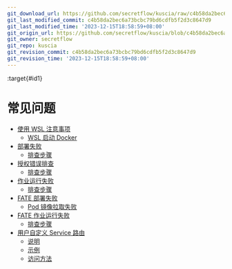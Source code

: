 ```yaml
---
git_download_url: https://github.com/secretflow/kuscia/raw/c4b58da2bec6a73bcbc79bd6cdfb5f2d3c8647d9/docs/reference/troubleshoot/index.rst
git_last_modified_commit: c4b58da2bec6a73bcbc79bd6cdfb5f2d3c8647d9
git_last_modified_time: '2023-12-15T18:58:59+08:00'
git_origin_url: https://github.com/secretflow/kuscia/blob/c4b58da2bec6a73bcbc79bd6cdfb5f2d3c8647d9/docs/reference/troubleshoot/index.rst
git_owner: secretflow
git_repo: kuscia
git_revision_commit: c4b58da2bec6a73bcbc79bd6cdfb5f2d3c8647d9
git_revision_time: '2023-12-15T18:58:59+08:00'
---
```


:target{#id1}

# 常见问题

<TableOfContents>


  - [使用 WSL 注意事项](wslstartdocker.mdx)
    - [WSL 启动 Docker](wslstartdocker.mdx#wsl-docker)
  - [部署失败](deployfailed.mdx)
    - [排查步骤](deployfailed.mdx#id2)
  - [授权错误排查](networkauthorizationcheck.mdx)
    - [排查步骤](networkauthorizationcheck.mdx#id2)
  - [作业运行失败](runjobfailed.mdx)
    - [排查步骤](runjobfailed.mdx#id2)
  - [FATE 部署失败](FATEdeployfailed.mdx)
    - [Pod 镜像拉取失败](FATEdeployfailed.mdx#pod)
  - [FATE 作业运行失败](FATErunjobfailed.mdx)
    - [排查步骤](FATErunjobfailed.mdx#id1)
  - [用户自定义 Service 路由](userdefinedserviceroute.mdx)
    - [说明](userdefinedserviceroute.mdx#id1)
    - [示例](userdefinedserviceroute.mdx#id2)
    - [访问方法](userdefinedserviceroute.mdx#id3)
</TableOfContents>
